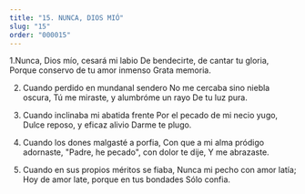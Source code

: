 ```yaml
---
title: "15. NUNCA, DIOS MIÓ"
slug: "15"
order: "000015"
---
```


1.Nunca, Dios mío, cesará mi labio De bendecirte, de cantar tu gloria,
Porque conservo de tu amor inmenso Grata memoria.

2.	Cuando perdido en mundanal sendero No me cercaba sino niebla oscura,
Tú me miraste, y alumbróme un rayo De tu luz pura.
3.	Cuando inclinaba mi abatida frente Por el pecado de mi necio yugo, Dulce reposo, y eficaz alivio Darme te plugo.

4.	Cuando los dones malgasté a porfia, Con que a mi alma pródigo adornaste, "Padre, he pecado", con dolor te dije, Y me abrazaste.

5.	Cuando en sus propios méritos se fiaba, Nunca mi pecho con amor latía;
Hoy de amor late, porque en tus bondades Sólo confia.

